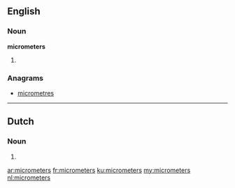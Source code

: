 ==English==

===Noun===
'''micrometers'''

# {{plural of|micrometer}}

===Anagrams===
* [[micrometres#English|micrometres]]

----

==Dutch==

===Noun===
{{head|nl}}
# {{nl-noun form of|pl|micrometer}}

[[ar:micrometers]]
[[fr:micrometers]]
[[ku:micrometers]]
[[my:micrometers]]
[[nl:micrometers]]